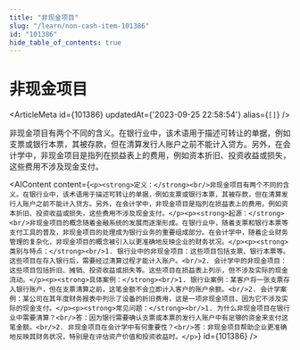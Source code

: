 ```yaml
---
title: "非现金项目"
slug: "/learn/non-cash-item-101386"
id: "101386"
hide_table_of_contents: true
---
```



# 非现金项目

<ArticleMeta id={101386} updatedAt={'2023-09-25 22:58:54'} alias={`[]`} />
<div className='border-solid border-b border-t-0 my-4 border-[var(--ifm-color-gray-300)]' />

非现金项目有两个不同的含义。在银行业中，该术语用于描述可转让的单据，例如支票或银行本票，其被存款，但在清算发行人账户之前不能计入贷方。另外，在会计学中，非现金项目是指列在损益表上的费用，例如资本折旧、投资收益或损失，这些费用不涉及现金支付。

<AIContent content={`<p><strong>定义：</strong><br/>非现金项目有两个不同的含义。在银行业中，该术语用于描述可转让的单据，例如支票或银行本票，其被存款，但在清算发行人账户之前不能计入贷方。另外，在会计学中，非现金项目是指列在损益表上的费用，例如资本折旧、投资收益或损失，这些费用不涉及现金支付。</p><p><strong>起源：</strong><br/>非现金项目的概念随着金融系统的发展而逐渐形成。在银行业中，随着支票和银行本票等支付工具的普及，非现金项目的处理成为银行业务的重要组成部分。在会计学中，随着企业财务管理的复杂化，非现金项目的概念被引入以更准确地反映企业的财务状况。</p><p><strong>类别与特点：</strong><br/>1. 银行业中的非现金项目：这些项目包括支票、银行本票等。这些项目在存入银行后，需要经过清算过程才能计入账户。<br/>2. 会计学中的非现金项目：这些项目包括折旧、摊销、投资收益或损失等。这些项目在损益表上列示，但不涉及实际的现金流动。</p><p><strong>具体案例：</strong><br/>1. 银行业案例：某客户将一张支票存入银行账户，但在支票清算之前，这笔金额不会立即计入客户的账户余额。<br/>2. 会计学案例：某公司在其年度财务报表中列示了设备的折旧费用，这是一项非现金项目，因为它不涉及实际的现金支付。</p><p><strong>常见问题：</strong><br/>1. 为什么非现金项目在银行业中需要清算？<br/>答：因为银行需要确认支票或本票的发行人账户中有足够的资金来支付这笔金额。<br/>2. 非现金项目在会计学中有何重要性？<br/>答：非现金项目帮助企业更准确地反映其财务状况，特别是在评估资产价值和投资收益时。</p>`} id={101386} />
